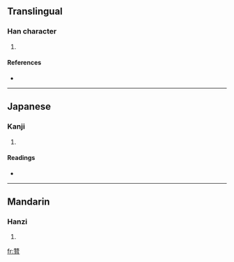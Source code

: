 ==Translingual==

===Han character===
{{Han char|rn=100|rad=生|as=09|sn=14|four=|canj=竹一月 (HMB)}}

# {{defn|Han|sort=生09}}

====References====
* {{Han ref|kx=0755.201|dkj=21698|hdz=42579.070|uh=7527|ud=29991}}

----

==Japanese==

===Kanji===
{{ja-kanji|grade=|rs=生09}}

# {{defn|Japanese}}

====Readings====
* {{ja-readings|on=[[しん]] (shin), [[そん]] (son)|kun=[[おおい]] (ooi)|nanori=}}

----

==Mandarin==

===Hanzi===
{{cmn-hanzi|pin=[[sēn]] ([[sen1]])|wg=sen<sup>1</sup>}}

# {{defn|Mandarin}}

[[fr:甧]]